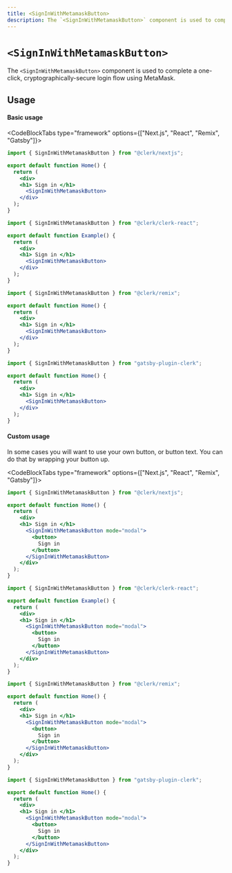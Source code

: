 ```yaml
---
title: <SignInWithMetamaskButton>
description: The `<SignInWithMetamaskButton>` component is used to complete a one-click, cryptographically-secure login flow using MetaMask.
---
```


# `<SignInWithMetamaskButton>`

The `<SignInWithMetamaskButton>` component is used to complete a one-click, cryptographically-secure login flow using MetaMask.

## Usage

#### Basic usage

<CodeBlockTabs type="framework" options={["Next.js", "React", "Remix", "Gatsby"]}>
  ```jsx filename="pages/index.js"
  import { SignInWithMetamaskButton } from "@clerk/nextjs";

  export default function Home() {
    return (
      <div>
      <h1> Sign in </h1>
        <SignInWithMetamaskButton>
      </div>
    );
  }
  ```

  ```jsx filename="example.js"
  import { SignInWithMetamaskButton } from "@clerk/clerk-react";

  export default function Example() {
    return (
      <div>
      <h1> Sign in </h1>
        <SignInWithMetamaskButton>
      </div>
    );
  }
  ```

  ```jsx filename="pages/index.js"
  import { SignInWithMetamaskButton } from "@clerk/remix";

  export default function Home() {
    return (
      <div>
      <h1> Sign in </h1>
        <SignInWithMetamaskButton>
      </div>
    );
  }
  ```

  ```jsx filename="pages/index.js"
  import { SignInWithMetamaskButton } from "gatsby-plugin-clerk";

  export default function Home() {
    return (
      <div>
      <h1> Sign in </h1>
        <SignInWithMetamaskButton>
      </div>
    );
  }
  ```
</CodeBlockTabs>

#### Custom usage

In some cases you will want to use your own button, or button text. You can do that by wrapping your button up.

<CodeBlockTabs type="framework" options={["Next.js", "React", "Remix", "Gatsby"]}>
  ```jsx filename="pages/index.js"
  import { SignInWithMetamaskButton } from "@clerk/nextjs";

  export default function Home() {
    return (
      <div>
      <h1> Sign in </h1>
        <SignInWithMetamaskButton mode="modal">
          <button>
            Sign in
          </button>
        </SignInWithMetamaskButton>
      </div>
    );
  }
  ```

  ```jsx filename="example.js"
  import { SignInWithMetamaskButton } from "@clerk/clerk-react";

  export default function Example() {
    return (
      <div>
      <h1> Sign in </h1>
        <SignInWithMetamaskButton mode="modal">
          <button>
            Sign in
          </button>
        </SignInWithMetamaskButton>
      </div>
    );
  }
  ```

  ```jsx filename="pages/index.js"
  import { SignInWithMetamaskButton } from "@clerk/remix";

  export default function Home() {
    return (
      <div>
      <h1> Sign in </h1>
        <SignInWithMetamaskButton mode="modal">
          <button>
            Sign in
          </button>
        </SignInWithMetamaskButton>
      </div>
    );
  }
  ```

  ```jsx filename="pages/index.js"
  import { SignInWithMetamaskButton } from "gatsby-plugin-clerk";

  export default function Home() {
    return (
      <div>
      <h1> Sign in </h1>
        <SignInWithMetamaskButton mode="modal">
          <button>
            Sign in
          </button>
        </SignInWithMetamaskButton>
      </div>
    );
  }
  ```
</CodeBlockTabs>
